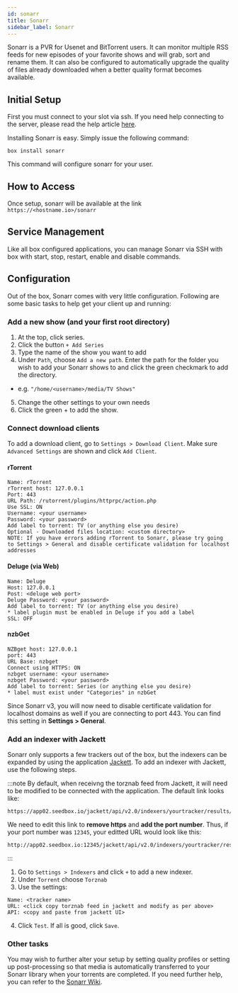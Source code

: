 ```yaml
---
id: sonarr
title: Sonarr
sidebar_label: Sonarr
---
```


Sonarr is a PVR for Usenet and BitTorrent users. It can monitor multiple RSS feeds for new episodes of your favorite shows and will grab, sort and rename them. It can also be configured to automatically upgrade the quality of files already downloaded when a better quality format becomes available.

## Initial Setup

First you must connect to your slot via ssh. If you need help connecting to the server, please read the help article [here](../getting-started/how-do-i-connect.md).

Installing Sonarr is easy. Simply issue the following command:

```plaintext main
box install sonarr
```

This command will configure sonarr for your user.

## How to Access

Once setup, sonarr will be available at the link `https://<hostname.io>/sonarr`


## Service Management

Like all box configured applications, you can manage Sonarr via SSH with box with start, stop, restart, enable and disable commands.


<SystemdTabs service="sonarr"/>

## Configuration

Out of the box, Sonarr comes with very little configuration. Following are some basic tasks to help get your client up and running:

### Add a new show (and your first root directory)

1. At the top, click series.
2. Click the button `+ Add Series`
3. Type the name of the show you want to add
4. Under `Path`, choose `Add a new path`. Enter the path for the folder you wish to add your Sonarr shows to and click the green checkmark to add the directory.
  - e.g. `"/home/<username>/media/TV Shows"`
5. Change the other settings to your own needs
6. Click the green + to add the show.

### Connect download clients
To add a download client, go to `Settings > Download Client`. Make sure `Advanced Settings` are shown and click `Add Client`.

#### rTorrent
```plaintext
Name: rTorrent
rTorrent host: 127.0.0.1
Port: 443
URL Path: /rutorrent/plugins/httprpc/action.php
Use SSL: ON
Username: <your username>
Password: <your password>
Add label to torrent: TV (or anything else you desire)
Optional - Downloaded files location: <custom directory>
NOTE: If you have errors adding rTorrent to Sonarr, please try going to Settings > General and disable certificate validation for localhost addresses
```

#### Deluge (via Web)
```plaintext
Name: Deluge
Host: 127.0.0.1
Post: <deluge web port>
Deluge Password: <your password>
Add label to torrent: TV (or anything else you desire)
* label plugin must be enabled in Deluge if you add a label
SSL: OFF
```

#### nzbGet
```plaintext
NZBget host: 127.0.0.1
port: 443
URL Base: nzbget
Connect using HTTPS: ON
nzbget username: <your username>
nzbget Password: <your password>
Add label to torrent: Series (or anything else you desire)
* label must exist under "Categories" in nzbGet
```

Since Sonarr v3, you will now need to disable certificate validation for localhost domains as well if you are connecting to port 443. You can find this setting in **Settings > General**.

### Add an indexer with Jackett
Sonarr only supports a few trackers out of the box, but the indexers can be expanded by using the application [Jackett](jackett.mdx). To add an indexer with Jackett, use the following steps.

:::note
By default, when receivng the torznab feed from Jackett, it will need to be modified to be connected with the application. The default link looks like:

```plaintext
https://app02.seedbox.io/jackett/api/v2.0/indexers/yourtracker/results/torznab/
```

We need to edit this link to **remove https** and **add the port number**. Thus, if your port number was `12345`, your editted URL would look like this:

```plaintext
http://app02.seedbox.io:12345/jackett/api/v2.0/indexers/yourtracker/results/torznab/
```
:::

1. Go to `Settings > Indexers` and click `+` to add a new indexer.
2. Under `Torrent` choose `Torznab`
3. Use the settings:
```plaintext main
Name: <tracker name>
URL: <click copy torznab feed in jackett and modify as per above>
API: <copy and paste from jackett UI>
```
4. Click `Test`. If all is good, click `Save`.

### Other tasks

You may wish to further alter your setup by setting quality profiles or setting up post-processing so that media is automatically transferred to your Sonarr library when your torrents are completed. If you need further help, you can refer to the [Sonarr Wiki](https://github.com/Sonarr/Sonarr/wiki).